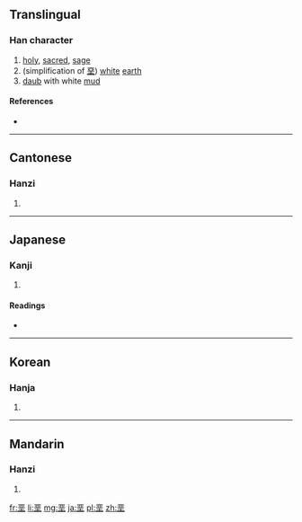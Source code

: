 {{also|堊|聖}}
==Translingual==

===Han character===
{{Han char|rn=32|rad=土|as=06|sn=9|four=|canj=一金土 (MCG)|ids=⿱[[亚]][[土]]}}

# [[holy]], [[sacred]], [[sage]]
# (simplification of [[堊]]) [[white]] [[earth]]
# [[daub]] with white [[mud]]

====References====
* {{Han ref|kx=0228.291|dkj=05085|hdz=10437.100|uh=57A9|ud=22441}}

----

==Cantonese==

===Hanzi===
{{yue-hanzi|jyut=|y=ok3|tra=堊}}

# {{defn|lang=yue|sort=土06}}

----

==Japanese==

===Kanji===
{{ja-kanji|grade=|rs=土06}}

# {{defn|lang=ja|sort=土06}}

====Readings====
* {{ja-readings|on=[[せい]] (sei), [[しょう]] (shō)|kun=[[ひじり]] (hijiri)}}

----

==Korean==

===Hanja===
{{ko-hanja|hangeul=성|rv=seong|mr=sŏng}}

# {{defn|lang=ko|sort=土06}}

----

==Mandarin==

===Hanzi===
{{cmn-hanzi|tra=堊|pin=[[è]] ([[e4]])|wg=o<sup>4</sup>}}

# {{defn|lang=cmn|sort=土06}}

[[fr:垩]]
[[li:垩]]
[[mg:垩]]
[[ja:垩]]
[[pl:垩]]
[[zh:垩]]